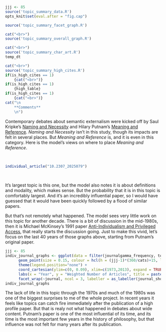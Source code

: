 ```r
jjj <- 85
source('topic_summary_data.R')
opts_knit$set(eval.after = "fig.cap")
```

```r
source('topic_summary_facet_graph.R')
```

```r
cat("<br>")
source('topic_summary_overall_graph.R')
```

```r
cat("<br>")
source('topic_summary_char_art.R')
temp_dt
```

```r
cat("<br>")
source('topic_summary_high_cites.R')
if(is_high_cites == 1)
	{cat("<br>")}
if(is_high_cites == 1)
	{high_table}
if(is_high_cites == 1)
	{cat("<br>")}
cat("\n
	**Comments**
	\n")
```

Contemporary debates about semantic externalism were kicked off by Saul Kripke's [Naming and Necessity](https://philpapers.org/rec/KRINAN) and Hilary Putnam's [Meaning and Reference](https://philpapers.org/rec/PUTMAR-2). _Naming and Necessity_ isn't in this study, though its impacts are felt in several places. But _Meaning and Reference_ is, and it is even in this category. Here is the model's views on where to place _Meaning and Reference_.

<br>
```r
individual_article("10.2307_2025079")
```
<br>

It's largest topic is this one, but the model also notes it is about definitions and modality, which makes sense. But the probability that it is in this topic is comfortably largest. And it's an incredibly influential paper, so I would have guessed that it would have been quickly followed by a flood of similar papers.

But that's not remotely what happened. The model sees very little work on this topic for another decade. There is a bit of discussion in the mid-1980s, then it is Michael McKinsey's 1991 paper [Anti-Individualism and Privileged Access](https://philpapers.org/rec/MCKAAPhttps://philpapers.org/rec/MCKAAP), that really starts the discussion going. Just to make this vivid, let's focus on the last 40 years of those graphs above, starting from Putnam's original paper.

```r
jjj <- 85
indiv_journal_graphs <- ggplot(data = filter(journalgamma_frequency, topic == jjj) %>% drop_na(), aes(x = year, y = gamfre))  +
      geom_point(size = 0.15, colour = hcl(h = (jjj-1)*(360/cats)+15, l = 65, c = 100)) +
      theme(legend.position="none") +
      coord_cartesian(ylim=c(0, 0.09), xlim=c(1973,2013), expand = TRUE) +
      labs(x = "Year", y = "Weighted Number of Articles", title = paste0("Articles from topic ",jjj," in each Journal")) +
      facet_wrap(~journal, ncol = 3, labeller = as_labeller(journal_short_names))
indiv_journal_graphs
```

The lack of life in this topic through the 1970s and much of the 1980s was one of the biggest surprises to me of the whole project. In recent years it feels like topics can catch fire immediately after the publication of a high profile paper. But that is realy not what happened in debates about wide content. Putnam's paper is one of the most influential of its time, and its time is the most important few years in the history of philosophy, but that influence was not felt for many years after its publication.
